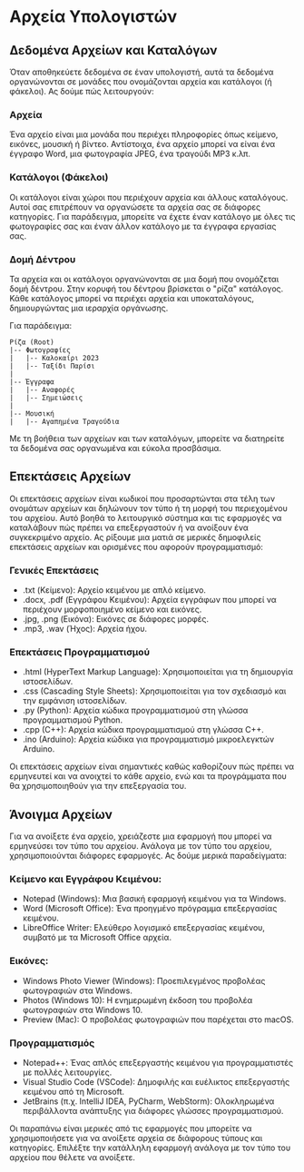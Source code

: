 ---
---

# Αρχεία Υπολογιστών

## Δεδομένα Αρχείων και Καταλόγων

Όταν αποθηκεύετε δεδομένα σε έναν υπολογιστή, αυτά τα δεδομένα οργανώνονται σε μονάδες που ονομάζονται αρχεία και κατάλογοι (ή φάκελοι). Ας δούμε πώς λειτουργούν:

### Αρχεία
Ένα αρχείο είναι μια μονάδα που περιέχει πληροφορίες
όπως κείμενο, εικόνες, μουσική ή βίντεο.
Αντίστοιχα, ένα αρχείο μπορεί να είναι ένα έγγραφο Word, μια φωτογραφία JPEG, ένα τραγούδι MP3 κ.λπ.

### Κατάλογοι (Φάκελοι)
Οι κατάλογοι είναι χώροι που περιέχουν αρχεία και άλλους καταλόγους.
Αυτοί σας επιτρέπουν να οργανώσετε τα αρχεία σας σε διάφορες κατηγορίες.
Για παράδειγμα, μπορείτε να έχετε έναν κατάλογο με όλες τις φωτογραφίες σας και έναν άλλον κατάλογο με τα έγγραφα εργασίας σας.

### Δομή Δέντρου
Τα αρχεία και οι κατάλογοι οργανώνονται σε μια δομή που ονομάζεται δομή δέντρου.
Στην κορυφή του δέντρου βρίσκεται ο "ρίζα" κατάλογος.
Κάθε κατάλογος μπορεί να περιέχει αρχεία και υποκαταλόγους, δημιουργώντας μια ιεραρχία οργάνωσης.

Για παράδειγμα:

```
Ρίζα (Root)
|-- Φωτογραφίες
|   |-- Καλοκαίρι 2023
|   |-- Ταξίδι Παρίσι
|
|-- Έγγραφα
|   |-- Αναφορές
|   |-- Σημειώσεις
|
|-- Μουσική
|   |-- Αγαπημένα Τραγούδια
```

Με τη βοήθεια των αρχείων και των καταλόγων, μπορείτε να διατηρείτε τα δεδομένα σας οργανωμένα και εύκολα προσβάσιμα.

## Επεκτάσεις Αρχείων

Οι επεκτάσεις αρχείων είναι κωδικοί που προσαρτώνται στα τέλη των ονομάτων αρχείων και δηλώνουν τον τύπο ή τη μορφή του περιεχομένου του αρχείου.
Αυτό βοηθά το λειτουργικό σύστημα και τις εφαρμογές να καταλάβουν πώς πρέπει να επεξεργαστούν ή να ανοίξουν ένα συγκεκριμένο αρχείο.
Ας ρίξουμε μια ματιά σε μερικές δημοφιλείς επεκτάσεις αρχείων και ορισμένες που αφορούν προγραμματισμό:

### Γενικές Επεκτάσεις

* .txt (Κείμενο): Αρχείο κειμένου με απλό κείμενο.
* .docx, .pdf (Εγγράφου Κειμένου): Αρχεία εγγράφων που μπορεί να περιέχουν μορφοποιημένο κείμενο και εικόνες.
* .jpg, .png (Εικόνα): Εικόνες σε διάφορες μορφές.
* .mp3, .wav (Ήχος): Αρχεία ήχου.

### Επεκτάσεις Προγραμματισμού

* .html (HyperText Markup Language): Χρησιμοποιείται για τη δημιουργία ιστοσελίδων.
* .css (Cascading Style Sheets): Χρησιμοποιείται για τον σχεδιασμό και την εμφάνιση ιστοσελίδων.
* .py (Python): Αρχεία κώδικα προγραμματισμού στη γλώσσα προγραμματισμού Python.
* .cpp (C++): Αρχεία κώδικα προγραμματισμού στη γλώσσα C++.
* .ino (Arduino): Αρχεία κώδικα για προγραμματισμό μικροελεγκτών Arduino.

Οι επεκτάσεις αρχείων είναι σημαντικές καθώς καθορίζουν πώς πρέπει να ερμηνευτεί και να ανοιχτεί το κάθε αρχείο,
ενώ και τα προγράμματα που θα χρησιμοποιηθούν για την επεξεργασία του.

## Άνοιγμα Αρχείων

Για να ανοίξετε ένα αρχείο,
χρειάζεστε μια εφαρμογή που μπορεί να ερμηνεύσει τον τύπο του αρχείου.
Ανάλογα με τον τύπο του αρχείου,
χρησιμοποιούνται διάφορες εφαρμογές.
Ας δούμε μερικά παραδείγματα:

### Κείμενο και Εγγράφου Κειμένου:

* Notepad (Windows): Μια βασική εφαρμογή κειμένου για τα Windows.
* Word (Microsoft Office): Ένα προηγμένο πρόγραμμα επεξεργασίας κειμένου.
* LibreOffice Writer: Ελεύθερο λογισμικό επεξεργασίας κειμένου, συμβατό με τα Microsoft Office αρχεία.

### Εικόνες:

* Windows Photo Viewer (Windows): Προεπιλεγμένος προβολέας φωτογραφιών στα Windows.
* Photos (Windows 10): Η ενημερωμένη έκδοση του προβολέα φωτογραφιών στα Windows 10.
* Preview (Mac): Ο προβολέας φωτογραφιών που παρέχεται στο macOS.

### Προγραμματισμός

* Notepad++: Ένας απλός επεξεργαστής κειμένου για προγραμματιστές με πολλές λειτουργίες.
* Visual Studio Code (VSCode): Δημοφιλής και ευέλικτος επεξεργαστής κειμένου από τη Microsoft.
* JetBrains (π.χ. IntelliJ IDEA, PyCharm, WebStorm): Ολοκληρωμένα περιβάλλοντα ανάπτυξης για διάφορες γλώσσες προγραμματισμού.

Οι παραπάνω είναι μερικές από τις εφαρμογές που μπορείτε να χρησιμοποιήσετε για να ανοίξετε αρχεία σε διάφορους τύπους και κατηγορίες.
Επιλέξτε την κατάλληλη εφαρμογή ανάλογα με τον τύπο του αρχείου που θέλετε να ανοίξετε.